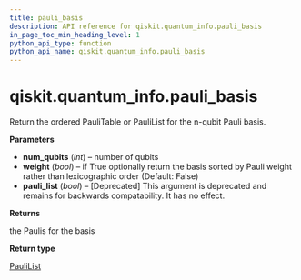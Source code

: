 ```yaml
---
title: pauli_basis
description: API reference for qiskit.quantum_info.pauli_basis
in_page_toc_min_heading_level: 1
python_api_type: function
python_api_name: qiskit.quantum_info.pauli_basis
---
```


# qiskit.quantum\_info.pauli\_basis

<Function id="qiskit.quantum_info.pauli_basis" github="https://github.com/qiskit/qiskit/tree/stable/0.23/qiskit/quantum_info/operators/symplectic/pauli_utils.py" signature="pauli_basis(num_qubits, weight=False, pauli_list=None)">
  Return the ordered PauliTable or PauliList for the n-qubit Pauli basis.

  **Parameters**

  *   **num\_qubits** (*int*) – number of qubits
  *   **weight** (*bool*) – if True optionally return the basis sorted by Pauli weight rather than lexicographic order (Default: False)
  *   **pauli\_list** (*bool*) – \[Deprecated] This argument is deprecated and remains for backwards compatability. It has no effect.

  **Returns**

  the Paulis for the basis

  **Return type**

  [PauliList](qiskit.quantum_info.PauliList "qiskit.quantum_info.PauliList")
</Function>

